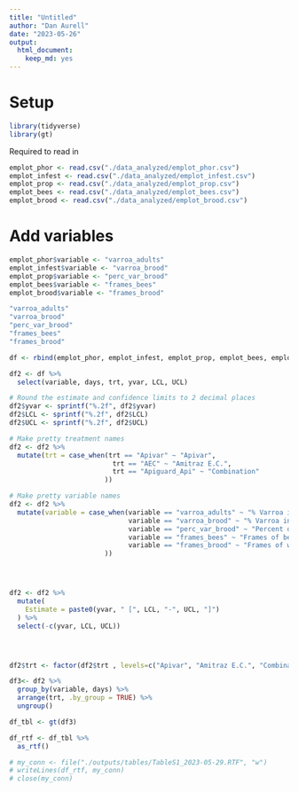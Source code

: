 ```yaml
---
title: "Untitled"
author: "Dan Aurell"
date: "2023-05-26"
output:   
  html_document: 
    keep_md: yes
---
```



# Setup

```r
library(tidyverse)
library(gt)
```

Required to read in

```r
emplot_phor <- read.csv("./data_analyzed/emplot_phor.csv")
emplot_infest <- read.csv("./data_analyzed/emplot_infest.csv")
emplot_prop <- read.csv("./data_analyzed/emplot_prop.csv")
emplot_bees <- read.csv("./data_analyzed/emplot_bees.csv")
emplot_brood <- read.csv("./data_analyzed/emplot_brood.csv")

```


# Add variables

```r
emplot_phor$variable <- "varroa_adults"
emplot_infest$variable <- "varroa_brood"
emplot_prop$variable <- "perc_var_brood"
emplot_bees$variable <- "frames_bees"
emplot_brood$variable <- "frames_brood"

"varroa_adults"
"varroa_brood"
"perc_var_brood"
"frames_bees"
"frames_brood"

```


```r
df <- rbind(emplot_phor, emplot_infest, emplot_prop, emplot_bees, emplot_brood)

df2 <- df %>% 
  select(variable, days, trt, yvar, LCL, UCL)
```




```r
# Round the estimate and confidence limits to 2 decimal places
df2$yvar <- sprintf("%.2f", df2$yvar)
df2$LCL <- sprintf("%.2f", df2$LCL)
df2$UCL <- sprintf("%.2f", df2$UCL)

# Make pretty treatment names
df2 <- df2 %>% 
  mutate(trt = case_when(trt == "Apivar" ~ "Apivar",
                          trt == "AEC" ~ "Amitraz E.C.",
                          trt == "Apiguard_Api" ~ "Combination"
                        ))

# Make pretty variable names
df2 <- df2 %>% 
  mutate(variable = case_when(variable == "varroa_adults" ~ "% Varroa infestation (adult bees)",
                              variable == "varroa_brood" ~ "% Varroa infestation (worker brood)",
                              variable == "perc_var_brood" ~ "Percent of Varroa population in worker brood",
                              variable == "frames_bees" ~ "Frames of bees",
                              variable == "frames_brood" ~ "Frames of worker brood"
                        ))




df2 <- df2 %>% 
  mutate(
    Estimate = paste0(yvar, " [", LCL, "-", UCL, "]")
  ) %>% 
  select(-c(yvar, LCL, UCL))




df2$trt <- factor(df2$trt , levels=c("Apivar", "Amitraz E.C.", "Combination"))

df3<- df2 %>% 
  group_by(variable, days) %>% 
  arrange(trt, .by_group = TRUE) %>% 
  ungroup()
```


```r
df_tbl <- gt(df3)

df_rtf <- df_tbl %>%
  as_rtf()

# my_conn <- file("./outputs/tables/TableS1_2023-05-29.RTF", "w")
# writeLines(df_rtf, my_conn)
# close(my_conn)
```
